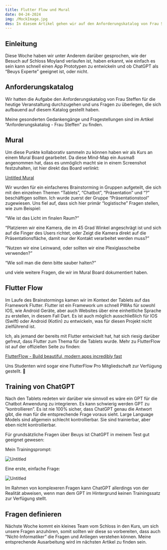 ```yaml
---
title: Flutter Flow und Mural
date: 04-24-2024
img: /MockImage.jpg
des: In diesem Artikel gehen wir auf den Anforderungskatalog von Frau Steffen ein, arbeiten mit FlutterFlow und trainierten GPT auf Beuys.
---
```

## Einleitung

Diese Woche haben wir unter Anderem darüber gesprochen, wie der Besuch auf Schloss Moyland verlaufen ist, haben erkannt, wie einfach es sein kann schnell einen App Prototypen zu entwickeln und ob ChatGPT als “Beuys Experte” geeignet ist, oder nicht.

## Anforderungskatalog

Wir hatten die Aufgabe den Anforderungskatalog von Frau Steffen für die heutige Veranstaltung durchzugehen und uns Fragen zu überlegen, die sich aufbauend auf diesem Katalog gestellt haben.

Meine gesonderten Gedankengänge und Fragestellungen sind im Artikel “Anforderungskatalog - Frau Steffen” zu finden.

## Mural

Um diese Punkte kollaborativ sammeln zu können haben wir als Kurs an einem Mural Board gearbeitet. Da diese Mind-Map ein Ausmaß angenommen hat, dass es unmöglich macht sie in einem Screenshot festzuhalten, ist hier direkt das Board verlinkt:

[Untitled Mural](https://app.mural.co/t/idoworkspace5891/m/idoworkspace5891/1713852841677/9b3ef6d3bb5cf4a8ef667912066de4a9b845e4a0?sender=u90bdeb966e62234bed576110)

Wir wurden für ein einfacheres Brainstorming in Gruppen aufgeteilt, die sich mit den einzelnen Themen “Tablets”, “Chatbot”, “Präsentation” und “?” beschäftigen sollten. Ich wurde zuerst der Gruppe “Präsentationstool” zugewiesen. Uns fiel auf, dass sich hier primär “logistische” Fragen stellen, wie zum Beispiel:

“Wie ist das Licht im finalen Raum?”

“Platzieren wir eine Kamera, die im 45 Grad Winkel angeschrägt ist und sich auf die Finger des Users richtet, oder Zeigt die Kamera direkt auf die Präsentationsfläche, damit nur der Kontakt verarbeitet werden muss?” 

“Nutzen wir eine Leinwand, oder sollten wir eine Plexiglasscheibe verwenden?”

“Wie soll man die denn bitte sauber halten?”

und viele weitere Fragen, die wir im Mural Board dokumentiert haben.

## Flutter Flow

Im Laufe des Brainstormings kamen wir im Kontext der Tablets auf das Framework Flutter. Flutter ist ein Framework um schnell PWAs für sowohl IOS, wie Android Geräte, aber auch Websites über eine einheitliche Sprache zu erstellen, in diesem Fall Dart. Es ist auch möglich ausschließlich für IOS (Swift) oder Android (Kotlin) zu entwickeln, was für diesen Projekt nicht zielführend ist. 

Ich, als jemand der bereits mit Flutter entwickelt hat, hat sich riesig darüber gefreut, dass Flutter zum Thema für die Tablets wurde. Mehr zu FlutterFlow ist auf der offiziellen Seite zu finden:

[FlutterFlow - Build beautiful, modern apps incredibly fast](https://flutterflow.io/)

Uns  Studenten wird sogar eine FlutterFlow Pro Mitgliedschaft zur Verfügung gestellt. 🥳

## Training von ChatGPT

Nach den Tablets redeten wir darüber wie sinnvoll es wäre ein GPT für die Chatbot Anwendung zu integrieren. Es kann schwierig werden GPT zu “kontrollieren”. Es ist nie 100% sicher, dass ChatGPT genau die Antwort gibt, die man für die entsprechende Frage voraus sieht. Large Language Models sind allgemein schlecht kontrollierbar. Sie sind trainierbar, aber eben nicht kontrollierbar. 

Für grundsätzliche Fragen über Beuys ist ChatGPT in meinem Test gut geeignet gewesen:

Mein Trainingsprompt:

![Untitled](/articlecontents/wb-24-04-24/prompt.png)

Eine erste, einfache Frage: 

![Untitled](/articlecontents/wb-24-04-24/GPT.png)

Im Rahmen von komplexeren Fragen kann ChatGPT allerdings von der Realität abweisen, wenn man dem GPT im Hintergrund keinen Trainingssatz zur Verfügung stellt.

## Fragen definieren

Nächste Woche kommt ein kleines Team vom Schloss in den Kurs, um sich unsere Fragen anzuhören, somit sollten wir diese so vorbereiten, dass auch “Nicht-Informatiker” die Fragen und Anliegen verstehen können. Meine entsprechende Ausarbeitung wird im nächsten Artikel zu finden sein.
